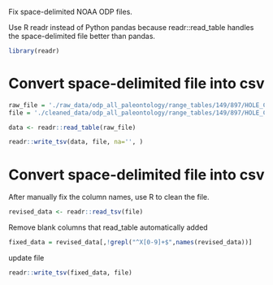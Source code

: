 Fix space-delimited NOAA ODP files.

Use R readr instead of Python pandas because  readr::read_table handles the space-delimited file better than pandas.

```r
library(readr)
```

# Convert space-delimited file into csv

```r
raw_file = './raw_data/odp_all_paleontology/range_tables/149/897/HOLE_C/Nannofossils.txt'
file = './cleaned_data/odp_all_paleontology/range_tables/149/897/HOLE_C/Nannofossils.txt'
```

```r
data <- readr::read_table(raw_file)
```

```r
readr::write_tsv(data, file, na='', )
```

# Convert space-delimited file into csv

After manually fix the column names, use R to clean the file.

```r
revised_data <- readr::read_tsv(file)
```

Remove blank columns that read_table automatically added 
```r
fixed_data = revised_data[,!grepl("^X[0-9]+$",names(revised_data))]
```

update file

```r
readr::write_tsv(fixed_data, file)
```
